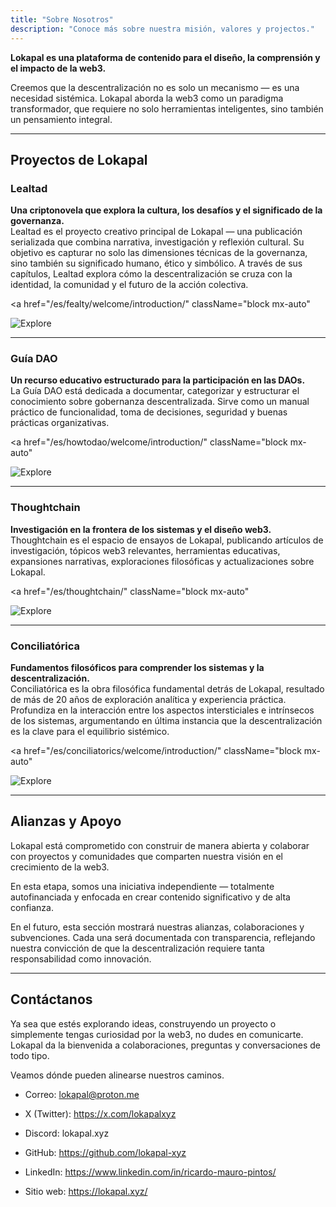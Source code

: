 ```yaml
---
title: "Sobre Nosotros"
description: "Conoce más sobre nuestra misión, valores y projectos."
---
```


**Lokapal es una plataforma de contenido para el diseño, la comprensión y el impacto de la web3.**

Creemos que la descentralización no es solo un mecanismo — es una necesidad sistémica. Lokapal aborda la web3 como un paradigma transformador, que requiere no solo herramientas inteligentes, sino también un pensamiento integral.

---

## Proyectos de Lokapal

### Lealtad  
**Una criptonovela que explora la cultura, los desafíos y el significado de la governanza.**  
Lealtad es el proyecto creativo principal de Lokapal — una publicación serializada que combina narrativa, investigación y reflexión cultural. Su objetivo es capturar no solo las dimensiones técnicas de la governanza, sino también su significado humano, ético y simbólico. A través de sus capítulos, Lealtad explora cómo la descentralización se cruza con la identidad, la comunidad y el futuro de la acción colectiva.

<a 
  href="/es/fealty/welcome/introduction/" 
  className="block mx-auto"
>
  <Image 
    src="/images/explora-lealtad.png" 
    alt="Explore"
    width={1580}
    height={140}
    className="mx-auto animate-in fade-in cursor-pointer transition-all duration-300 hover:shadow-lg hover:translate-y-1"
  />
</a>

---

### Guía DAO  
**Un recurso educativo estructurado para la participación en las DAOs.**  
La Guía DAO está dedicada a documentar, categorizar y estructurar el conocimiento sobre gobernanza descentralizada. Sirve como un manual práctico de funcionalidad, toma de decisiones, seguridad y buenas prácticas organizativas.

<a 
  href="/es/howtodao/welcome/introduction/" 
  className="block mx-auto"
>
  <Image 
    src="/images/explora-guiadao.png" 
    alt="Explore"
    width={1580}
    height={140}
    className="mx-auto animate-in fade-in cursor-pointer transition-all duration-300 hover:shadow-lg hover:translate-y-1"
  />
</a>

---

### Thoughtchain  
**Investigación en la frontera de los sistemas y el diseño web3.**  
Thoughtchain es el espacio de ensayos de Lokapal, publicando artículos de investigación, tópicos web3 relevantes, herramientas educativas, expansiones narrativas, exploraciones filosóficas y actualizaciones sobre Lokapal.

<a 
  href="/es/thoughtchain/" 
  className="block mx-auto"
>
  <Image 
    src="/images/explora-thoughtchain.png" 
    alt="Explore"
    width={1580}
    height={140}
    className="mx-auto animate-in fade-in cursor-pointer transition-all duration-300 hover:shadow-lg hover:translate-y-1"
  />
</a>

---

### Conciliatórica  
**Fundamentos filosóficos para comprender los sistemas y la descentralización.**  
Conciliatórica es la obra filosófica fundamental detrás de Lokapal, resultado de más de 20 años de exploración analítica y experiencia práctica. Profundiza en la interacción entre los aspectos intersticiales e intrínsecos de los sistemas, argumentando en última instancia que la descentralización es la clave para el equilibrio sistémico.

<a 
  href="/es/conciliatorics/welcome/introduction/" 
  className="block mx-auto"
>
  <Image 
    src="/images/explora-conciliatorica.png" 
    alt="Explore"
    width={1580}
    height={140}
    className="mx-auto animate-in fade-in cursor-pointer transition-all duration-300 hover:shadow-lg hover:translate-y-1"
  />
</a>

---

## Alianzas y Apoyo

Lokapal está comprometido con construir de manera abierta y colaborar con proyectos y comunidades que comparten nuestra visión en el crecimiento de la web3.  

En esta etapa, somos una iniciativa independiente — totalmente autofinanciada y enfocada en crear contenido significativo y de alta confianza.  

En el futuro, esta sección mostrará nuestras alianzas, colaboraciones y subvenciones. Cada una será documentada con transparencia, reflejando nuestra convicción de que la descentralización requiere tanta responsabilidad como innovación.  


---

## Contáctanos

Ya sea que estés explorando ideas, construyendo un proyecto o simplemente tengas curiosidad por la web3, no dudes en comunicarte. Lokapal da la bienvenida a colaboraciones, preguntas y conversaciones de todo tipo.

Veamos dónde pueden alinearse nuestros caminos.

- Correo: lokapal@proton.me

- X (Twitter): https://x.com/lokapalxyz

- Discord: lokapal.xyz

- GitHub: https://github.com/lokapal-xyz

- LinkedIn: https://www.linkedin.com/in/ricardo-mauro-pintos/

- Sitio web: https://lokapal.xyz/

